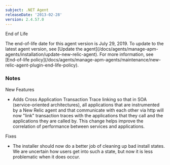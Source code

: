 ```yaml
---
subject: .NET Agent
releaseDate: '2013-02-28'
version: 2.4.57.0
---
```


End of Life

<Callout variant="important">
  The end-of-life date for this agent version is July 29, 2019. To update to the latest agent version, see [Update the agent](/docs/agents/manage-apm-agents/installation/update-new-relic-agent). For more information, see [End-of-life policy](/docs/agents/manage-apm-agents/maintenance/new-relic-agent-plugin-end-life-policy).
</Callout>

### Notes

New Features

* Adds Cross Application Transaction Trace linking so that in SOA (service-oriented architectures), all applications that are instrumented by a New Relic agent and that communicate with each other via http will now "link" transaction traces with the applications that they call and the applications they are called by. This change helps improve the correlation of performance between services and applications.

Fixes

* The installer should now do a better job of cleaning up bad install states. We are uncertain how users get into such a state, but now it is less problematic when it does occur.
